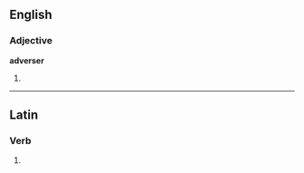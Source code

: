 ==English==

===Adjective===
'''adverser'''

# {{comparative of|[[adverse]]}}

----

==Latin==

===Verb===
{{la-verb-form|adverser}}

# {{conjugation of|adversor|adversor|1|s|pres|act|sub|lang=la}}